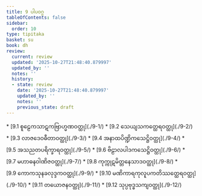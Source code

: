 ```yaml
---
title: 9 ပါပဝဂ္ဂ
tableOfContents: false
sidebar:
  order: 10
type: tipitaka
basket: su
book: dh
review:
  current: review
  updated: '2025-10-27T21:48:40.879997'
  updated_by: ''
  notes: ''
  history:
  - state: review
    date: '2025-10-27T21:48:40.879997'
    updated_by: ''
    notes: ''
    previous_state: draft
---
```



<ReviewStatus review={frontmatter.review} showDetails={true} />

<HypothesisAnnotation frontmatter={frontmatter} />

<DynamicBreadcrumb />



<TableOfContents book="dh" section="9">
* [9.1 စူဠေကသာဋကဗြာဟ္မဏဝတ္ထု](./9-1/)
* [9.2 သေယျသကတ္ထေရဝတ္ထု](./9-2/)
* [9.3 လာဇဒေဝဓီတာဝတ္ထု](./9-3/)
* [9.4 အနာထပိဏ္ဍိကသေဋ္ဌိဝတ္ထု](./9-4/)
* [9.5 အသညတပရိက္ခာရဝတ္ထု](./9-5/)
* [9.6 ဗိဠာလပါဒကသေဋ္ဌိဝတ္ထု](./9-6/)
* [9.7 မဟာဓနဝါဏိဇဝတ္ထု](./9-7/)
* [9.8 ကုက္ကုဋမိတ္တနေသာဒဝတ္ထု](./9-8/)
* [9.9 ကောကသုနခလုဒ္ဒကဝတ္ထု](./9-9/)
* [9.10 မဏိကာရကုလူပကတိဿတ္ထေရဝတ္ထု](./9-10/)
* [9.11 တယောဇနဝတ္ထု](./9-11/)
* [9.12 သုပ္ပဗုဒ္ဓသကျဝတ္ထု](./9-12/)
</TableOfContents>
